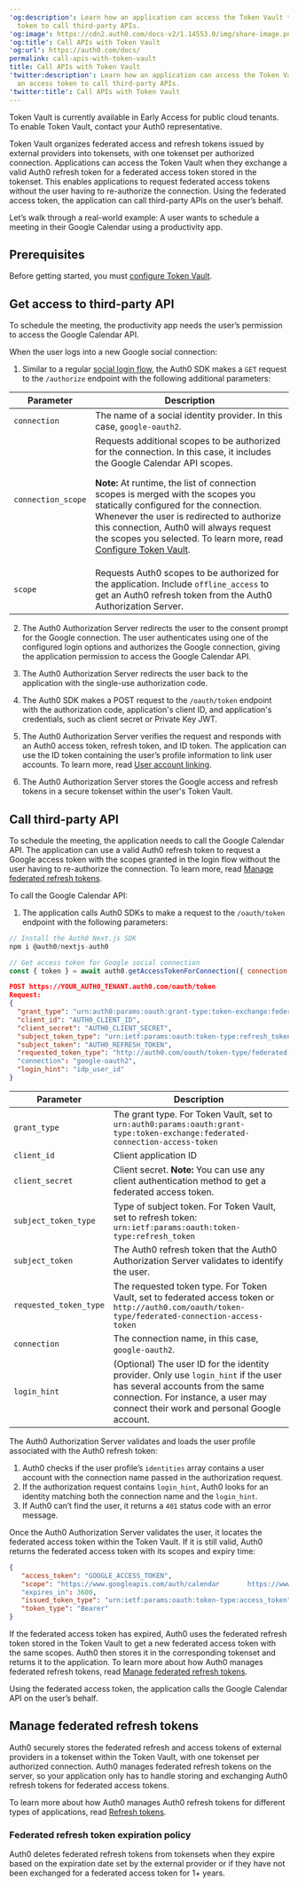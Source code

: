 ---
'og:description': Learn how an application can access the Token Vault to get an access
  token to call third-party APIs.
'og:image': https://cdn2.auth0.com/docs-v2/1.14553.0/img/share-image.png
'og:title': Call APIs with Token Vault
'og:url': https://auth0.com/docs/
permalink: call-apis-with-token-vault
title: Call APIs with Token Vault
'twitter:description': Learn how an application can access the Token Vault to get
  an access token to call third-party APIs.
'twitter:title': Call APIs with Token Vault
---
<Callout icon="file-lines" color="#0EA5E9" iconType="regular">

Token Vault is currently available in Early Access for public cloud tenants. To enable Token Vault, contact your Auth0 representative.

</Callout>

Token Vault organizes federated access and <Tooltip tip="Refresh Token: Token used to obtain a renewed Access Token without forcing users to log in again." cta="View Glossary" href="/docs/glossary?term=refresh+tokens">refresh tokens</Tooltip> issued by external providers into tokensets, with one tokenset per authorized connection. Applications can access the Token Vault when they exchange a valid Auth0 refresh token for a federated <Tooltip tip="Access Token: Authorization credential, in the form of an opaque string or JWT, used to access an API." cta="View Glossary" href="/docs/glossary?term=access+token">access token</Tooltip> stored in the tokenset. This enables applications to request federated access tokens without the user having to re-authorize the connection. Using the federated access token, the application can call third-party APIs on the user’s behalf.

Let’s walk through a real-world example: A user wants to schedule a meeting in their Google Calendar using a productivity app.

## Prerequisites

Before getting started, you must [configure Token Vault](/docs/secure/tokens/token-vault/configure-token-vault).

## Get access to third-party API

To schedule the meeting, the productivity app needs the user’s permission to access the Google Calendar API.

When the user logs into a new Google social connection:

1. Similar to a regular [social login flow](https://auth0.com/docs/api/authentication/login), the Auth0 SDK makes a `GET` request to the `/authorize` endpoint with the following additional parameters:

<table class="table"><thead>
<tr>
<th><strong>Parameter</strong></th>
<th><strong>Description</strong></th>
</tr>
</thead>
<tbody>
<tr>
<td><code>connection</code></td>
<td>The name of a social identity provider. In this case, <code>google-oauth2</code>.</td>
</tr>
<tr>
<td><code>connection_scope</code></td>
<td>Requests additional scopes to be authorized for the connection. In this case, it includes the Google Calendar API scopes.<p></p><p><strong>Note:</strong> At runtime, the list of connection scopes is merged with the scopes you statically configured for the connection. Whenever the user is redirected to authorize this connection, Auth0 will always request the scopes you selected. To learn more, read <a href="/docs/secure/tokens/token-vault/configure-token-vault#configure-federated-connection">Configure Token Vault</a>.</p></td>
</tr>
<tr>
<td><code>scope</code></td>
<td>Requests Auth0 scopes to be authorized for the application. Include <code>offline_access</code> to get an Auth0 refresh token from the Auth0 Authorization Server.</td>
</tr>
</tbody>
</table>

2. The Auth0 <Tooltip tip="Authorization Server: Centralized server that contributes to defining the boundaries of a user’s access. For example, your authorization server can control the data, tasks, and features available to a user." cta="View Glossary" href="/docs/glossary?term=Authorization+Server">Authorization Server</Tooltip> redirects the user to the consent prompt for the Google connection. The user authenticates using one of the configured login options and authorizes the Google connection, giving the application permission to access the Google Calendar API.

3. The Auth0 Authorization Server redirects the user back to the application with the single-use authorization code.

4. The Auth0 SDK makes a POST request to the `/oauth/token` endpoint with the authorization code, application's <Tooltip tip="Client ID: Identification value given to your registered resource from Auth0." cta="View Glossary" href="/docs/glossary?term=client+ID">client ID</Tooltip>, and application's credentials, such as <Tooltip tip="Client ID: Identification value given to your registered resource from Auth0." cta="View Glossary" href="/docs/glossary?term=client+secret">client secret</Tooltip> or Private Key <Tooltip tip="Client Secret: Secret used by a client (application) to authenticate with the Authorization Server; it should be known to only the client and the Authorization Server and must be sufficiently random to not be guessable." cta="View Glossary" href="/docs/glossary?term=JWT">JWT</Tooltip>.

5. The Auth0 Authorization Server verifies the request and responds with an Auth0 access token, refresh token, and <Tooltip tip="ID Token: Credential meant for the client itself, rather than for accessing a resource." cta="View Glossary" href="/docs/glossary?term=ID+token">ID token</Tooltip>. The application can use the ID token containing the user’s profile information to link user accounts. To learn more, read [User account linking](/docs/manage-users/user-accounts/user-account-linking).

6. The Auth0 Authorization Server stores the Google access and refresh tokens in a secure tokenset within the user's Token Vault.

## Call third-party API

To schedule the meeting, the application needs to call the Google Calendar API. The application can use a valid Auth0 refresh token to request a Google access token with the scopes granted in the login flow without the user having to re-authorize the connection. To learn more, read [Manage federated refresh tokens](#manage-federated-refresh-tokens).

To call the Google Calendar API:

1. The application calls Auth0 SDKs to make a request to the `/oauth/token` endpoint with the following parameters:

<Tabs><Tab title="Next.js">

```javascript lines
// Install the Auth0 Next.js SDK
npm i @auth0/nextjs-auth0

// Get access token for Google social connection
const { token } = await auth0.getAccessTokenForConnection({ connection: 'google-oauth2' });
```






</Tab><Tab title="HTTP">

```json lines
POST https://YOUR_AUTH0_TENANT.auth0.com/oauth/token
Request:
{
  "grant_type": "urn:auth0:params:oauth:grant-type:token-exchange:federated-connection-access-token",
  "client_id": "AUTH0_CLIENT_ID",
  "client_secret": "AUTH0_CLIENT_SECRET",
  "subject_token_type": "urn:ietf:params:oauth:token-type:refresh_token",
  "subject_token": "AUTH0_REFRESH_TOKEN",
  "requested_token_type": "http://auth0.com/oauth/token-type/federated-connection-access-token"
  "connection": "google-oauth2",
  "login_hint": "idp_user_id"
}
```






</Tab></Tabs>

<table class="table"><thead>
<tr>
<th><strong>Parameter</strong></th>
<th><strong>Description</strong></th>
</tr>
</thead>
<tbody>
<tr>
<td><code>grant_type</code></td>
<td>The grant type. For Token Vault, set to <code>urn:auth0:params:oauth:grant-type:token-exchange:federated-connection-access-token</code></td>
</tr>
<tr>
<td><code>client_id</code></td>
<td>Client application ID</td>
</tr>
<tr>
<td><code>client_secret</code></td>
<td>Client secret. <strong>Note:</strong> You can use any client authentication method to get a federated access token.</td>
</tr>
<tr>
<td><code>subject_token_type</code></td>
<td>Type of subject token. For Token Vault, set to refresh token: <code>urn:ietf:params:oauth:token-type:refresh_token</code></td>
</tr>
<tr>
<td><code>subject_token</code></td>
<td>The Auth0 refresh token that the Auth0 Authorization Server validates to identify the user.</td>
</tr>
<tr>
<td><code>requested_token_type</code></td>
<td>The requested token type. For Token Vault, set to federated access token or <code>http://auth0.com/oauth/token-type/federated-connection-access-token</code></td>
</tr>
<tr>
<td><code>connection</code></td>
<td>The connection name, in this case, <code>google-oauth2</code>.</td>
</tr>
<tr>
<td><code>login_hint</code></td>
<td>(Optional) The user ID for the identity provider. Only use <code>login_hint</code> if the user has several accounts from the same connection. For instance, a user may connect their work and personal Google account.</td>
</tr>
</tbody>
</table>

The Auth0 Authorization Server validates and loads the user profile associated with the Auth0 refresh token:

1. Auth0 checks if the user profile’s `identities` array contains a user account with the connection name passed in the authorization request.
2. If the authorization request contains `login_hint`, Auth0 looks for an identity matching both the connection name and the `login_hint`.
3. If Auth0 can’t find the user, it returns a `401` status code with an error message.

Once the Auth0 Authorization Server validates the user, it locates the federated access token within the Token Vault. If it is still valid, Auth0 returns the federated access token with its scopes and expiry time:

```json lines
{
   "access_token": "GOOGLE_ACCESS_TOKEN",
   "scope": "https://www.googleapis.com/auth/calendar       https://www.googleapis.com/auth/calendar.events"
   "expires_in": 3600,
   "issued_token_type": "urn:ietf:params:oauth:token-type:access_token",
   "token_type": "Bearer"
}
```






If the federated access token has expired, Auth0 uses the federated refresh token stored in the Token Vault to get a new federated access token with the same scopes. Auth0 then stores it in the corresponding tokenset and returns it to the application. To learn more about how Auth0 manages federated refresh tokens, read [Manage federated refresh tokens](#manage-federated-refresh-tokens).

Using the federated access token, the application calls the Google Calendar API on the user’s behalf.

## Manage federated refresh tokens

Auth0 securely stores the federated refresh and access tokens of external providers in a tokenset within the Token Vault, with one tokenset per authorized connection. Auth0 manages federated refresh tokens on the server, so your application only has to handle storing and exchanging Auth0 refresh tokens for federated access tokens.

To learn more about how Auth0 manages Auth0 refresh tokens for different types of applications, read [Refresh tokens](/docs/secure/tokens/refresh-tokens).

### Federated refresh token expiration policy

Auth0 deletes federated refresh tokens from tokensets when they expire based on the expiration date set by the external provider or if they have not been exchanged for a federated access token for 1+ years.